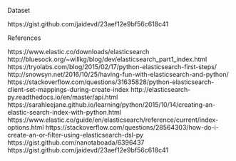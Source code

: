 Dataset

https://gist.github.com/jaidevd/23aef12e9bf56c618c41


References

https://www.elastic.co/downloads/elasticsearch
http://bluesock.org/~willkg/blog/dev/elasticsearch_part1_index.html
https://tryolabs.com/blog/2015/02/17/python-elasticsearch-first-steps/
http://snowsyn.net/2016/10/25/having-fun-with-elasticsearch-and-python/
https://stackoverflow.com/questions/31635828/python-elasticsearch-client-set-mappings-during-create-index
http://elasticsearch-py.readthedocs.io/en/master/api.html
https://sarahleejane.github.io/learning/python/2015/10/14/creating-an-elastic-search-index-with-python.html
https://www.elastic.co/guide/en/elasticsearch/reference/current/index-options.html
https://stackoverflow.com/questions/28564303/how-do-i-create-an-or-filter-using-elasticsearch-dsl-py
https://gist.github.com/nanotaboada/6396437
https://gist.github.com/jaidevd/23aef12e9bf56c618c41
